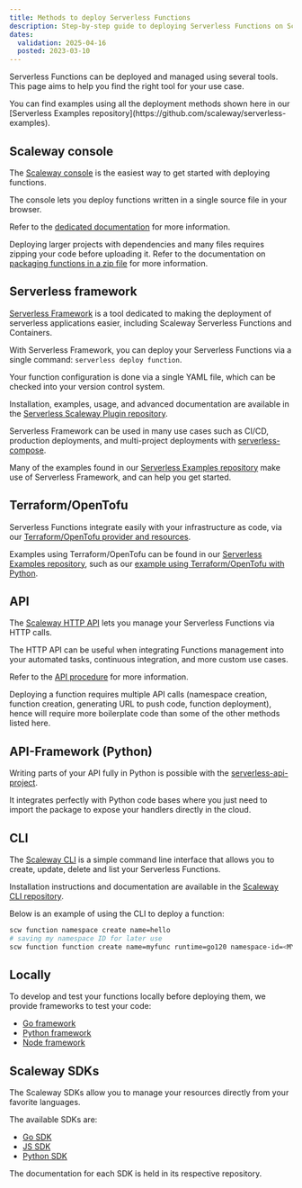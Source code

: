 ```yaml
---
title: Methods to deploy Serverless Functions
description: Step-by-step guide to deploying Serverless Functions on Scaleway.
dates:
  validation: 2025-04-16
  posted: 2023-03-10
---
```


Serverless Functions can be deployed and managed using several tools. This page aims to help you find the right tool for your use case.

<Message type="tip">
  You can find examples using all the deployment methods shown here in our [Serverless Examples repository](https://github.com/scaleway/serverless-examples).
</Message>

## Scaleway console

The [Scaleway console](https://console.scaleway.com/) is the easiest way to get started with deploying functions.

The console lets you deploy functions written in a single source file in your browser.

Refer to the [dedicated documentation](/serverless-functions/how-to/create-a-function/) for more information.

Deploying larger projects with dependencies and many files requires zipping your code before uploading it. Refer to the documentation on [packaging functions in a zip file](/serverless-functions/how-to/package-function-dependencies-in-zip/) for more information.

## Serverless framework

[Serverless Framework](https://www.serverless.com/) is a tool dedicated to making the deployment of serverless applications easier, including Scaleway Serverless Functions and Containers.

With Serverless Framework, you can deploy your Serverless Functions via a single command: `serverless deploy function`.

Your function configuration is done via a single YAML file, which can be checked into your version control system.

Installation, examples, usage, and advanced documentation are available in the [Serverless Scaleway Plugin repository](https://github.com/scaleway/serverless-scaleway-functions).

Serverless Framework can be used in many use cases such as CI/CD, production deployments, and multi-project deployments with [serverless-compose](https://www.serverless.com/framework/docs/guides/compose).

Many of the examples found in our [Serverless Examples repository](https://github.com/scaleway/serverless-examples) make use of Serverless Framework, and can help you get started.

## Terraform/OpenTofu

Serverless Functions integrate easily with your infrastructure as code, via our [Terraform/OpenTofu provider and resources](https://registry.terraform.io/providers/scaleway/scaleway/latest/docs/resources/function).

Examples using Terraform/OpenTofu can be found in our [Serverless Examples repository](https://github.com/scaleway/serverless-examples), such as our [example using Terraform/OpenTofu with Python](https://github.com/scaleway/serverless-examples/tree/main/functions/terraform-python-example).

## API

The [Scaleway HTTP API](https://www.scaleway.com/en/developers/api/) lets you manage your Serverless Functions via HTTP calls.

The HTTP API can be useful when integrating Functions management into your automated tasks, continuous integration, and more custom use cases.

Refer to the [API procedure](/serverless-functions/api-cli/deploy-function-api/) for more information.

<Message type="note">
  Deploying a function requires multiple API calls (namespace creation, function creation, generating URL to push code, function deployment), hence will require more boilerplate code than some of the other methods listed here.
</Message>

## API-Framework (Python)

Writing parts of your API fully in Python is possible with the [serverless-api-project](https://github.com/scaleway/serverless-api-project).

It integrates perfectly with Python code bases where you just need to import the package to expose your handlers directly in the cloud.

## CLI

The [Scaleway CLI](https://github.com/scaleway/scaleway-cli) is a simple command line interface that allows you to create, update, delete and list your Serverless Functions.

Installation instructions and documentation are available in the [Scaleway CLI repository](https://github.com/scaleway/scaleway-cli).

Below is an example of using the CLI to deploy a function:

```sh
scw function namespace create name=hello
# saving my namespace ID for later use
scw function function create name=myfunc runtime=go120 namespace-id=<MY-NAMESPACE-ID>
```

## Locally

To develop and test your functions locally before deploying them, we provide frameworks to test your code:
- [Go framework](https://github.com/scaleway/serverless-functions-go)
- [Python framework](https://github.com/scaleway/serverless-functions-python)
- [Node framework](https://github.com/scaleway/serverless-functions-node)


## Scaleway SDKs

The Scaleway SDKs allow you to manage your resources directly from your favorite languages.

The available SDKs are:

- [Go SDK](https://github.com/scaleway/scaleway-sdk-go)
- [JS SDK](https://github.com/scaleway/scaleway-sdk-js)
- [Python SDK](https://github.com/scaleway/scaleway-sdk-python)

The documentation for each SDK is held in its respective repository.